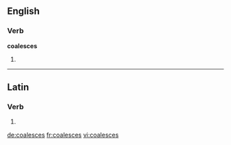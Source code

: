 ==English==

===Verb===
'''coalesces'''

# {{third-person singular of|coalesce}}

----

==Latin==

===Verb===
{{la-verb-form|coalescēs}}

# {{conjugation of|coalesco|coalescō|2|s|fut|act|ind|lang=la}}
{{count page|[[Wiktionary:Page count]]}}

[[de:coalesces]]
[[fr:coalesces]]
[[vi:coalesces]]